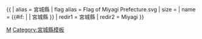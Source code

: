{{ {{{1<noinclude>|country showdata</noinclude>}}}
| alias = 宮城縣
| flag alias = Flag of Miyagi Prefecture.svg
| size = {{{size|}}}
| name = {{#if: {{{name|}}} | {{{name|}}} | 宮城縣 }}
<noinclude>
| redir1 = 宮城縣
| redir2 = Miyagi
</noinclude>
}}<noinclude>
[[Category:日本行政區劃資料模板|M]]
[[Category:宮城縣模板]]
</noinclude>